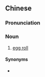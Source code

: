 {{also|鸡蛋卷}}
==Chinese==
{{zh-forms|s=鸡蛋卷|type=21}}
{{wikipedia|lang=zh}}

===Pronunciation===
{{zh-pron
|m=jīdànjuǎn
|cat=n
}}

===Noun===
{{zh-noun}}

# [[egg roll]] {{gloss|an egg-based, flute-shaped pastry with typically yellowish, flaky crust}}

====Synonyms====
* {{zh-l|蛋卷}}